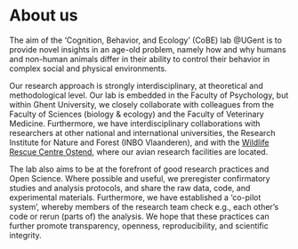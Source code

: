# About us

The aim of the 'Cognition, Behavior, and Ecology' (CoBE) lab @UGent is to provide novel insights in an age-old problem, namely how and why humans and non-human animals differ in their ability to control their behavior in complex social and physical environments.

Our research approach is strongly interdisciplinary, at theoretical and methodological level. Our lab is embedded in the Faculty of Psychology, but within Ghent University, we closely collaborate with colleagues from the Faculty of Sciences (biology & ecology) and the Faculty of Veterinary Medicine. Furthermore, we have interdisciplinary collaborations with researchers at other national and international universities, the Research Institute for Nature and Forest (INBO Vlaanderen), and with the [Wildlife Rescue Centre Ostend](https://www.vogelopvangcentrum.be), where our avian research facilities are located.    

The lab also aims to be at the forefront of good research practices and Open Science. Where possible and useful, we preregister confirmatory studies and analysis protocols, and share the raw data, code, and experimental materials. Furthermore, we have
established a ‘co-pilot system’, whereby members of the research team check e.g., each other’s code or rerun (parts of) the analysis. We hope that these practices can further promote transparency, openness, reproducibility, and scientific integrity.